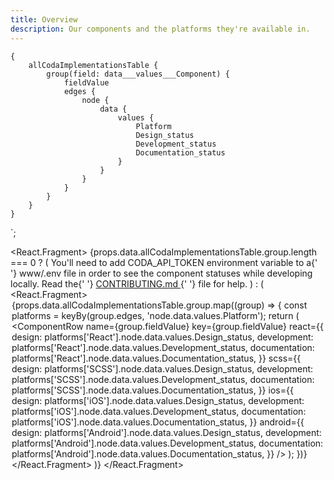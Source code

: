 ```yaml
---
title: Overview
description: Our components and the platforms they're available in.
---
```



    {
        allCodaImplementationsTable {
            group(field: data___values___Component) {
                fieldValue
                edges {
                    node {
                        data {
                            values {
                                Platform
                                Design_status
                                Development_status
                                Documentation_status
                            }
                        }
                    }
                }
            }
        }
    }
`;

<React.Fragment>
    {props.data.allCodaImplementationsTable.group.length === 0 ? (
        <Alert type="warning" title="Where are the components?">
            You'll need to add <InlineCode>CODA_API_TOKEN</InlineCode> environment variable to a{' '}
            <InlineCode>www/.env</InlineCode> file in order to see the component statuses while
            developing locally. Read the{' '}
            <a
                href="https://github.com/thumbtack/thumbprint/blob/master/CONTRIBUTING.md"
                target="_blank"
                rel="noopener noreferrer"
            >
                CONTRIBUTING.md
            </a>{' '}
            file for help.
        </Alert>
    ) : (
        <React.Fragment>
            <Legend />
            <ComponentTable>
                {props.data.allCodaImplementationsTable.group.map((group) => {
                    const platforms = keyBy(group.edges, 'node.data.values.Platform');
                    return (
                        <ComponentRow
                            name={group.fieldValue}
                            key={group.fieldValue}
                            react={{
                                design: platforms['React'].node.data.values.Design_status,
                                development: platforms['React'].node.data.values.Development_status,
                                documentation:
                                    platforms['React'].node.data.values.Documentation_status,
                            }}
                            scss={{
                                design: platforms['SCSS'].node.data.values.Design_status,
                                development: platforms['SCSS'].node.data.values.Development_status,
                                documentation:
                                    platforms['SCSS'].node.data.values.Documentation_status,
                            }}
                            ios={{
                                design: platforms['iOS'].node.data.values.Design_status,
                                development: platforms['iOS'].node.data.values.Development_status,
                                documentation:
                                    platforms['iOS'].node.data.values.Documentation_status,
                            }}
                            android={{
                                design: platforms['Android'].node.data.values.Design_status,
                                development:
                                    platforms['Android'].node.data.values.Development_status,
                                documentation:
                                    platforms['Android'].node.data.values.Documentation_status,
                            }}
                        />
                    );
                })}
            </ComponentTable>
        </React.Fragment>
    )}
</React.Fragment>
